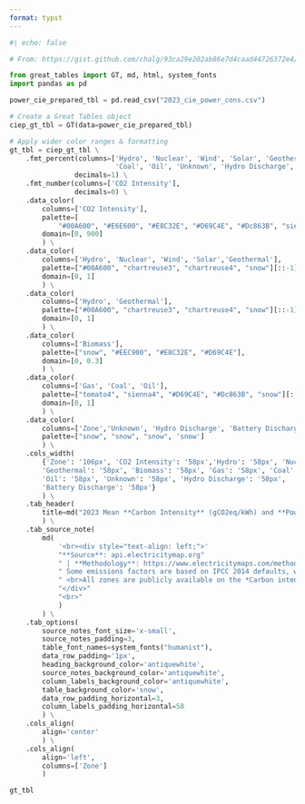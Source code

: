 ```yaml
---
format: typst
---
```


```{=typst}
#set page(flipped: true, margin: 1cm)
#show table: set text(size: 10pt)
#show figure: set block(breakable: true)
#set par(justify: false)
```

```python
#| echo: false

# From: https://gist.github.com/chalg/93ca29e202ab86e7d4caad44726372e4/d17c1b4ba608ae1c3df6ac7fc377065ae5708ba7

from great_tables import GT, md, html, system_fonts
import pandas as pd

power_cie_prepared_tbl = pd.read_csv("2023_cie_power_cons.csv")

# Create a Great Tables object
ciep_gt_tbl = GT(data=power_cie_prepared_tbl)

# Apply wider color ranges & formatting
gt_tbl = ciep_gt_tbl \
    .fmt_percent(columns=['Hydro', 'Nuclear', 'Wind', 'Solar', 'Geothermal', 'Biomass', 'Gas',
                          'Coal', 'Oil', 'Unknown', 'Hydro Discharge', 'Battery Discharge'],
                decimals=1) \
    .fmt_number(columns=['CO2 Intensity'],
                decimals=0) \
    .data_color(
        columns=['CO2 Intensity'],
        palette=[
            "#00A600", "#E6E600", "#E8C32E", "#D69C4E", "#Dc863B", "sienna", "sienna4", "tomato4", "brown"],
        domain=[0, 900]
        ) \
    .data_color(
        columns=['Hydro', 'Nuclear', 'Wind', 'Solar','Geothermal'],
        palette=["#00A600", "chartreuse3", "chartreuse4", "snow"][::-1],
        domain=[0, 1]
        ) \
    .data_color(
        columns=['Hydro', 'Geothermal'],
        palette=["#00A600", "chartreuse3", "chartreuse4", "snow"][::-1],
        domain=[0, 1]
        ) \
    .data_color(
        columns=['Biomass'],
        palette=["snow", "#EEC900", "#E8C32E", "#D69C4E"],
        domain=[0, 0.3]
        ) \
    .data_color(
        columns=['Gas', 'Coal', 'Oil'],
        palette=["tomato4", "sienna4", "#D69C4E", "#Dc863B", "snow"][::-1],
        domain=[0, 1]
        ) \
    .data_color(
        columns=['Zone','Unknown', 'Hydro Discharge', 'Battery Discharge'],
        palette=["snow", "snow", "snow", 'snow']
        ) \
    .cols_width(
        {'Zone': '106px', 'CO2 Intensity': '58px','Hydro': '58px', 'Nuclear': '58px', 'Wind': '58px', 'Solar': '58px',
        'Geothermal': '58px', 'Biomass': '58px', 'Gas': '58px', 'Coal': '58px',
        'Oil': '58px', 'Unknown': '58px', 'Hydro Discharge': '58px',
        'Battery Discharge': '58px'}
        ) \
    .tab_header(
        title=md("2023 Mean **Carbon Intensity** (gCO2eq/kWh) and **Power Consumption** Breakdown (%)")
        ) \
    .tab_source_note(
        md(
            '<br><div style="text-align: left;">'
            "**Source**: api.electricitymap.org" 
            " | **Methodology**: https://www.electricitymaps.com/methodology." 
            " Some emissions factors are based on IPCC 2014 defaults, while some are based on more accurate regional factors."
            " <br>All zones are publicly available on the *Carbon intensity and emission factors* tab via Google docs link<br>"
            "</div>"
            "<br>"
            )
        ) \
    .tab_options(
        source_notes_font_size='x-small',
        source_notes_padding=3,
        table_font_names=system_fonts("humanist"),
        data_row_padding='1px',
        heading_background_color='antiquewhite',
        source_notes_background_color='antiquewhite',
        column_labels_background_color='antiquewhite',
        table_background_color='snow',
        data_row_padding_horizontal=3,
        column_labels_padding_horizontal=58
        ) \
    .cols_align(    
        align='center'
        ) \
    .cols_align(
        align='left', 
        columns=['Zone']
        )

gt_tbl

```


